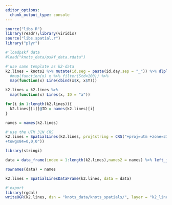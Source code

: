 ```yaml
---
editor_options: 
  chunk_output_type: console
---
```


```r
source("libs.R")
library(readr);library(viridis)
source("libs.spatial.r")
library("plyr")
```

```r
#'loadpskf data
#load("knots_data/pskf_data.rdata")
```

```r
#'use same template as k2-data
k2.lines = knots2 %>% mutate(id.seg = paste(id,day,sep = "_")) %>% dlply("id.seg") %>% map(function(x)x %>% arrange(TIME)) %>% 
  #map(function(x) x %>% filter(Std<100)) %>% 
  map(function(x) Line(cbind(x$X, x$Y)))

k2.lines = k2.lines %>% 
  map(function(x) Lines(x, ID = "a"))

for(i in 1:length(k2.lines)){
  k2.lines[[i]]@ID = names(k2.lines)[i]
}
```

```r
names = names(k2.lines)

#'use the UTM 31N CRS
k2.lines = SpatialLines(k2.lines, proj4string = CRS("+proj=utm +zone=31 +ellps=WGS84 +datum=WGS84 +units=m +no_defs
+towgs84=0,0,0"))

library(stringi)

data = data_frame(index = 1:length(k2.lines),names2 = names) %>% left_join(pskf_data_ids, by = c("names2" = "id.seg"))

rownames(data) = names

k2.lines = SpatialLinesDataFrame(k2.lines, data = data)

#'export
library(rgdal)
writeOGR(k2.lines, dsn = "knots_data/knots_spatials/", layer = "k2_lines_raw", driver = "ESRI Shapefile", overwrite_layer = T)
```

